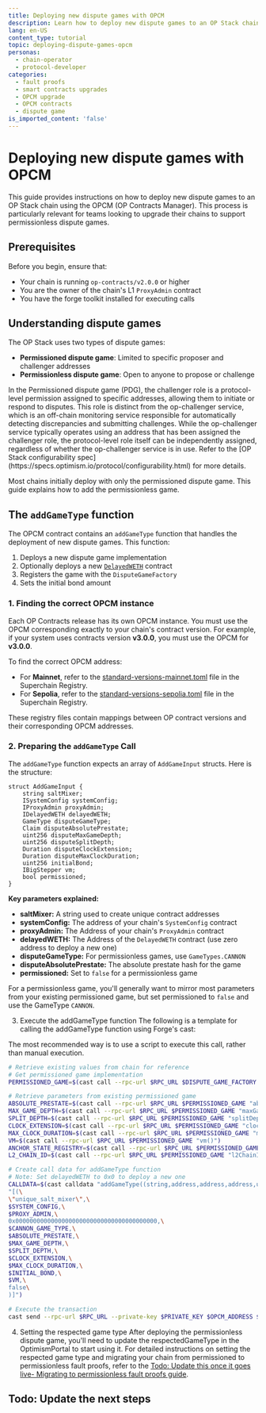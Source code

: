 ```yaml
---
title: Deploying new dispute games with OPCM
description: Learn how to deploy new dispute games to an OP Stack chain using OPCM
lang: en-US
content_type: tutorial
topic: deploying-dispute-games-opcm
personas:
  - chain-operator
  - protocol-developer
categories:
  - fault proofs
  - smart contracts upgrades
  - OPCM upgrade
  - OPCM contracts
  - dispute game
is_imported_content: 'false'
---
```



# Deploying new dispute games with OPCM

This guide provides instructions on how to deploy new dispute games to an OP Stack chain using the OPCM (OP Contracts Manager). This process is particularly relevant for teams looking to upgrade their chains to support permissionless dispute games.

## Prerequisites

Before you begin, ensure that:

*   Your chain is running `op-contracts/v2.0.0` or higher
*   You are the owner of the chain's L1 `ProxyAdmin` contract
*   You have the forge toolkit installed for executing calls

## Understanding dispute games

The OP Stack uses two types of dispute games:

*   **Permissioned dispute game**: Limited to specific proposer and challenger addresses
*   **Permissionless dispute game**: Open to anyone to propose or challenge

<Callout type="warning">
  In the Permissioned dispute game (PDG), the challenger role is a protocol-level permission assigned to specific addresses, allowing them to initiate or respond to disputes. This role is distinct from the op-challenger service, which is an off-chain monitoring service responsible for automatically detecting discrepancies and submitting challenges.
  While the op-challenger service typically operates using an address that has been assigned the challenger role, the protocol-level role itself can be independently assigned, regardless of whether the op-challenger service is in use.
  Refer to the [OP Stack configurability spec](https://specs.optimism.io/protocol/configurability.html) for more details.
</Callout>

Most chains initially deploy with only the permissioned dispute game. This guide explains how to add the permissionless game.

## The `addGameType` function

The OPCM contract contains an `addGameType` function that handles the deployment of new dispute games. This function:

1.  Deploys a new dispute game implementation
2.  Optionally deploys a new [`DelayedWETH`](https://github.com/ethereum-optimism/optimism/blob/6dc586d551f55b2b3a607cfcca9d3d272dec84d7/packages/contracts-bedrock/src/dispute/DelayedWETH.sol) contract
3.  Registers the game with the `DisputeGameFactory`
4.  Sets the initial bond amount

### 1. Finding the correct OPCM instance

Each OP Contracts release has its own OPCM instance. You must use the OPCM corresponding exactly to your chain's contract version. For example, if your system uses contracts version **v3.0.0**, you must use the OPCM for **v3.0.0**.

To find the correct OPCM address:

*   For **Mainnet**, refer to the [standard-versions-mainnet.toml](https://github.com/ethereum-optimism/superchain-registry/blob/main/validation/standard/standard-versions-mainnet.toml) file in the Superchain Registry.
*   For **Sepolia**, refer to the [standard-versions-sepolia.toml](https://github.com/ethereum-optimism/superchain-registry/blob/main/validation/standard/standard-versions-sepolia.toml) file in the Superchain Registry.

These registry files contain mappings between OP contract versions and their corresponding OPCM addresses.

### 2. Preparing the `addGameType` Call

The `addGameType` function expects an array of `AddGameInput` structs. Here is the structure:

```solidity
struct AddGameInput {
    string saltMixer;
    ISystemConfig systemConfig;
    IProxyAdmin proxyAdmin;
    IDelayedWETH delayedWETH;
    GameType disputeGameType;
    Claim disputeAbsolutePrestate;
    uint256 disputeMaxGameDepth;
    uint256 disputeSplitDepth;
    Duration disputeClockExtension;
    Duration disputeMaxClockDuration;
    uint256 initialBond;
    IBigStepper vm;
    bool permissioned;
}
```

**Key parameters explained:**

*   **saltMixer:** A string used to create unique contract addresses
*   **systemConfig:** The address of your chain's `SystemConfig` contract
*   **proxyAdmin:** The Address of your chain's `ProxyAdmin` contract
*   **delayedWETH:** The Address of the `DelayedWETH` contract (use zero address to deploy a new one)
*   **disputeGameType:** For permissionless games, use `GameTypes.CANNON`
*   **disputeAbsolutePrestate:** The absolute prestate hash for the game
*   **permissioned:** Set to `false` for a permissionless game

For a permissionless game, you'll generally want to mirror most parameters from your existing permissioned game, but set permissioned to `false` and use the GameType `CANNON`.

3.  Execute the addGameType function
    The following is a template for calling the addGameType function using Forge's cast:

<Callout type="info">
  The most recommended way is to use a script to execute this call, rather than manual execution.
</Callout>

```bash
# Retrieve existing values from chain for reference
# Get permissioned game implementation
PERMISSIONED_GAME=$(cast call --rpc-url $RPC_URL $DISPUTE_GAME_FACTORY "gameImpls(uint32)" $PERMISSIONED_GAME_TYPE)

# Retrieve parameters from existing permissioned game
ABSOLUTE_PRESTATE=$(cast call --rpc-url $RPC_URL $PERMISSIONED_GAME "absolutePrestate()")
MAX_GAME_DEPTH=$(cast call --rpc-url $RPC_URL $PERMISSIONED_GAME "maxGameDepth()")
SPLIT_DEPTH=$(cast call --rpc-url $RPC_URL $PERMISSIONED_GAME "splitDepth()")
CLOCK_EXTENSION=$(cast call --rpc-url $RPC_URL $PERMISSIONED_GAME "clockExtension()")
MAX_CLOCK_DURATION=$(cast call --rpc-url $RPC_URL $PERMISSIONED_GAME "maxClockDuration()")
VM=$(cast call --rpc-url $RPC_URL $PERMISSIONED_GAME "vm()")
ANCHOR_STATE_REGISTRY=$(cast call --rpc-url $RPC_URL $PERMISSIONED_GAME "anchorStateRegistry()")
L2_CHAIN_ID=$(cast call --rpc-url $RPC_URL $PERMISSIONED_GAME "l2ChainId()")

# Create call data for addGameType function
# Note: Set delayedWETH to 0x0 to deploy a new one
CALLDATA=$(cast calldata "addGameType((string,address,address,address,uint32,bytes32,uint256,uint256,uint64,uint64,uint256,address,bool)[])" \
"[(\
\"unique_salt_mixer\",\
$SYSTEM_CONFIG,\
$PROXY_ADMIN,\
0x0000000000000000000000000000000000000000,\
$CANNON_GAME_TYPE,\
$ABSOLUTE_PRESTATE,\
$MAX_GAME_DEPTH,\
$SPLIT_DEPTH,\
$CLOCK_EXTENSION,\
$MAX_CLOCK_DURATION,\
$INITIAL_BOND,\
$VM,\
false\
)]")

# Execute the transaction
cast send --rpc-url $RPC_URL --private-key $PRIVATE_KEY $OPCM_ADDRESS $CALLDATA
```

4.  Setting the respected game type
    After deploying the permissionless dispute game, you'll need to update the respectedGameType in the OptimismPortal to start using it.
    For detailed instructions on setting the respected game type and migrating your chain from permissioned to permissionless fault proofs, refer to the [Todo: Update this once it goes live- Migrating to permissionless fault proofs guide](https://deploy-preview-1539--docs-optimism.netlify.app/operators/chain-operators/tutorials/migrating-permissionless).

## Todo: Update the next steps
